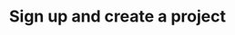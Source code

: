 ---
sidebar_position: 1
title: Sign up and create a project
description: learn how to create your first project to start
---